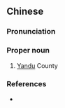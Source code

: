 {{also|盐渎}}
==Chinese==
{{zh-forms|s=盐渎}}

===Pronunciation===
{{zh-pron
|m=Yándú
|cat=pn
}}

===Proper noun===
{{zh-proper noun}}

# {{lb|zh|archaic}} [[w:Yancheng|Yandu]] County

===References===
* {{pedialite|鹽城市|lang=zh}}